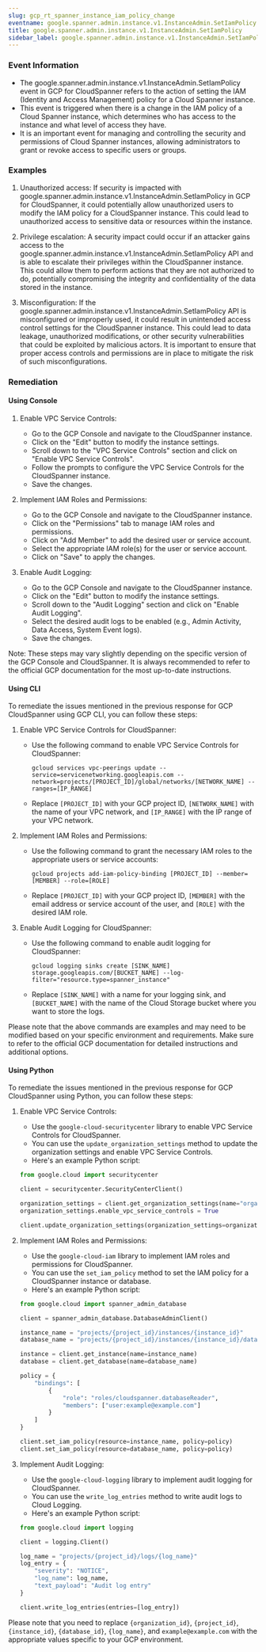 ```yaml
--- 
slug: gcp_rt_spanner_instance_iam_policy_change
eventname: google.spanner.admin.instance.v1.InstanceAdmin.SetIamPolicy
title: google.spanner.admin.instance.v1.InstanceAdmin.SetIamPolicy
sidebar_label: google.spanner.admin.instance.v1.InstanceAdmin.SetIamPolicy
---
```

                       
### Event Information

- The google.spanner.admin.instance.v1.InstanceAdmin.SetIamPolicy event in GCP for CloudSpanner refers to the action of setting the IAM (Identity and Access Management) policy for a Cloud Spanner instance.
- This event is triggered when there is a change in the IAM policy of a Cloud Spanner instance, which determines who has access to the instance and what level of access they have.
- It is an important event for managing and controlling the security and permissions of Cloud Spanner instances, allowing administrators to grant or revoke access to specific users or groups.


### Examples

1. Unauthorized access: If security is impacted with google.spanner.admin.instance.v1.InstanceAdmin.SetIamPolicy in GCP for CloudSpanner, it could potentially allow unauthorized users to modify the IAM policy for a CloudSpanner instance. This could lead to unauthorized access to sensitive data or resources within the instance.

2. Privilege escalation: A security impact could occur if an attacker gains access to the google.spanner.admin.instance.v1.InstanceAdmin.SetIamPolicy API and is able to escalate their privileges within the CloudSpanner instance. This could allow them to perform actions that they are not authorized to do, potentially compromising the integrity and confidentiality of the data stored in the instance.

3. Misconfiguration: If the google.spanner.admin.instance.v1.InstanceAdmin.SetIamPolicy API is misconfigured or improperly used, it could result in unintended access control settings for the CloudSpanner instance. This could lead to data leakage, unauthorized modifications, or other security vulnerabilities that could be exploited by malicious actors. It is important to ensure that proper access controls and permissions are in place to mitigate the risk of such misconfigurations.

### Remediation

#### Using Console

1. Enable VPC Service Controls:
   - Go to the GCP Console and navigate to the CloudSpanner instance.
   - Click on the "Edit" button to modify the instance settings.
   - Scroll down to the "VPC Service Controls" section and click on "Enable VPC Service Controls".
   - Follow the prompts to configure the VPC Service Controls for the CloudSpanner instance.
   - Save the changes.

2. Implement IAM Roles and Permissions:
   - Go to the GCP Console and navigate to the CloudSpanner instance.
   - Click on the "Permissions" tab to manage IAM roles and permissions.
   - Click on "Add Member" to add the desired user or service account.
   - Select the appropriate IAM role(s) for the user or service account.
   - Click on "Save" to apply the changes.

3. Enable Audit Logging:
   - Go to the GCP Console and navigate to the CloudSpanner instance.
   - Click on the "Edit" button to modify the instance settings.
   - Scroll down to the "Audit Logging" section and click on "Enable Audit Logging".
   - Select the desired audit logs to be enabled (e.g., Admin Activity, Data Access, System Event logs).
   - Save the changes.

Note: These steps may vary slightly depending on the specific version of the GCP Console and CloudSpanner. It is always recommended to refer to the official GCP documentation for the most up-to-date instructions.

#### Using CLI

To remediate the issues mentioned in the previous response for GCP CloudSpanner using GCP CLI, you can follow these steps:

1. Enable VPC Service Controls for CloudSpanner:
   - Use the following command to enable VPC Service Controls for CloudSpanner:
     ```
     gcloud services vpc-peerings update --service=servicenetworking.googleapis.com --network=projects/[PROJECT_ID]/global/networks/[NETWORK_NAME] --ranges=[IP_RANGE]
     ```
   - Replace `[PROJECT_ID]` with your GCP project ID, `[NETWORK_NAME]` with the name of your VPC network, and `[IP_RANGE]` with the IP range of your VPC network.

2. Implement IAM Roles and Permissions:
   - Use the following command to grant the necessary IAM roles to the appropriate users or service accounts:
     ```
     gcloud projects add-iam-policy-binding [PROJECT_ID] --member=[MEMBER] --role=[ROLE]
     ```
   - Replace `[PROJECT_ID]` with your GCP project ID, `[MEMBER]` with the email address or service account of the user, and `[ROLE]` with the desired IAM role.

3. Enable Audit Logging for CloudSpanner:
   - Use the following command to enable audit logging for CloudSpanner:
     ```
     gcloud logging sinks create [SINK_NAME] storage.googleapis.com/[BUCKET_NAME] --log-filter="resource.type=spanner_instance"
     ```
   - Replace `[SINK_NAME]` with a name for your logging sink, and `[BUCKET_NAME]` with the name of the Cloud Storage bucket where you want to store the logs.

Please note that the above commands are examples and may need to be modified based on your specific environment and requirements. Make sure to refer to the official GCP documentation for detailed instructions and additional options.

#### Using Python

To remediate the issues mentioned in the previous response for GCP CloudSpanner using Python, you can follow these steps:

1. Enable VPC Service Controls:
   - Use the `google-cloud-securitycenter` library to enable VPC Service Controls for CloudSpanner.
   - You can use the `update_organization_settings` method to update the organization settings and enable VPC Service Controls.
   - Here's an example Python script:

   ```python
   from google.cloud import securitycenter

   client = securitycenter.SecurityCenterClient()

   organization_settings = client.get_organization_settings(name="organizations/{organization_id}")
   organization_settings.enable_vpc_service_controls = True

   client.update_organization_settings(organization_settings=organization_settings)
   ```

2. Implement IAM Roles and Permissions:
   - Use the `google-cloud-iam` library to implement IAM roles and permissions for CloudSpanner.
   - You can use the `set_iam_policy` method to set the IAM policy for a CloudSpanner instance or database.
   - Here's an example Python script:

   ```python
   from google.cloud import spanner_admin_database

   client = spanner_admin_database.DatabaseAdminClient()

   instance_name = "projects/{project_id}/instances/{instance_id}"
   database_name = "projects/{project_id}/instances/{instance_id}/databases/{database_id}"

   instance = client.get_instance(name=instance_name)
   database = client.get_database(name=database_name)

   policy = {
       "bindings": [
           {
               "role": "roles/cloudspanner.databaseReader",
               "members": ["user:example@example.com"]
           }
       ]
   }

   client.set_iam_policy(resource=instance_name, policy=policy)
   client.set_iam_policy(resource=database_name, policy=policy)
   ```

3. Implement Audit Logging:
   - Use the `google-cloud-logging` library to implement audit logging for CloudSpanner.
   - You can use the `write_log_entries` method to write audit logs to Cloud Logging.
   - Here's an example Python script:

   ```python
   from google.cloud import logging

   client = logging.Client()

   log_name = "projects/{project_id}/logs/{log_name}"
   log_entry = {
       "severity": "NOTICE",
       "log_name": log_name,
       "text_payload": "Audit log entry"
   }

   client.write_log_entries(entries=[log_entry])
   ```

Please note that you need to replace `{organization_id}`, `{project_id}`, `{instance_id}`, `{database_id}`, `{log_name}`, and `example@example.com` with the appropriate values specific to your GCP environment.


 